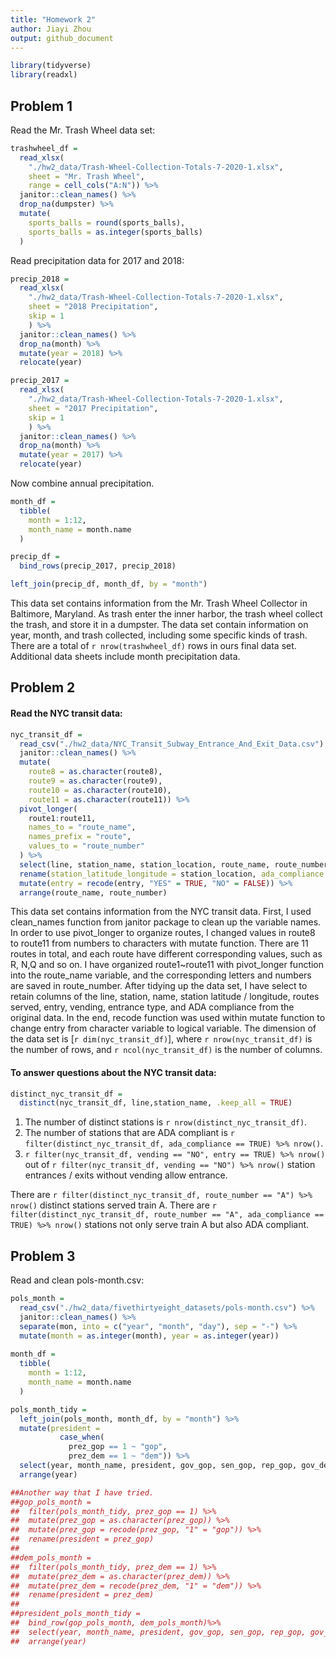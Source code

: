```yaml
---
title: "Homework 2"
author: Jiayi Zhou
output: github_document
---
```


```r
library(tidyverse)
library(readxl)
```

## Problem 1

Read the Mr. Trash Wheel data set:

```r
trashwheel_df = 
  read_xlsx(
    "./hw2_data/Trash-Wheel-Collection-Totals-7-2020-1.xlsx",
    sheet = "Mr. Trash Wheel",
    range = cell_cols("A:N")) %>% 
  janitor::clean_names() %>% 
  drop_na(dumpster) %>% 
  mutate(
    sports_balls = round(sports_balls), 
    sports_balls = as.integer(sports_balls)
  )
```

Read precipitation data for 2017 and 2018:

```r
precip_2018 = 
  read_xlsx(
    "./hw2_data/Trash-Wheel-Collection-Totals-7-2020-1.xlsx",
    sheet = "2018 Precipitation",
    skip = 1
    ) %>% 
  janitor::clean_names() %>% 
  drop_na(month) %>% 
  mutate(year = 2018) %>% 
  relocate(year)

precip_2017 = 
  read_xlsx(
    "./hw2_data/Trash-Wheel-Collection-Totals-7-2020-1.xlsx",
    sheet = "2017 Precipitation",
    skip = 1
    ) %>% 
  janitor::clean_names() %>% 
  drop_na(month) %>% 
  mutate(year = 2017) %>% 
  relocate(year)
```

Now combine annual precipitation.

```r
month_df = 
  tibble(
    month = 1:12,
    month_name = month.name
  )

precip_df = 
  bind_rows(precip_2017, precip_2018)

left_join(precip_df, month_df, by = "month")
```

This data set contains information from the Mr. Trash Wheel Collector in Baltimore, Maryland. As trash enter the inner harbor, the trash wheel collect the trash, and store it in a dumpster. The data set contain information on year, month, and trash collected, including some specific kinds of trash. There are a total of `r nrow(trashwheel_df)` rows in ours final data set. Additional data sheets include month precipitation data.


## Problem 2

#### Read the NYC transit data:

```r
nyc_transit_df =
  read_csv("./hw2_data/NYC_Transit_Subway_Entrance_And_Exit_Data.csv") %>%
  janitor::clean_names() %>%
  mutate(
    route8 = as.character(route8),
    route9 = as.character(route9),
    route10 = as.character(route10),
    route11 = as.character(route11)) %>%
  pivot_longer(
    route1:route11,
    names_to = "route_name",
    names_prefix = "route",
    values_to = "route_number"
  ) %>%
  select(line, station_name, station_location, route_name, route_number, entry, vending, entrance_type, ada) %>%
  rename(station_latitude_longitude = station_location, ada_compliance = ada) %>%
  mutate(entry = recode(entry, "YES" = TRUE, "NO" = FALSE)) %>% 
  arrange(route_name, route_number)
```

This data set contains information from the NYC transit data. First, I used clean_names function from janitor package to clean up the variable names. In order to use pivot_longer to organize routes, I changed values in route8 to route11 from numbers to characters with mutate function. There are 11 routes in total, and each route have different corresponding values, such as R, N,Q and so on. I have organized route1~route11 with pivot_longer function into the route_name variable, and the corresponding letters and numbers are saved in route_number. After tidying up the data set, I have select to retain columns of the line, station, name, station latitude / longitude, routes served, entry, vending, entrance type, and ADA compliance from the original data. In the end, recode function was used within mutate function to change entry from character variable to logical variable. The dimension of the data set is [`r dim(nyc_transit_df)`], where `r nrow(nyc_transit_df)` is the number of rows, and `r ncol(nyc_transit_df)` is the number of columns.

#### To answer questions about the NYC transit data:
```r
distinct_nyc_transit_df =
  distinct(nyc_transit_df, line,station_name, .keep_all = TRUE)
```

1. The number of distinct stations is `r nrow(distinct_nyc_transit_df)`.
2. The number of stations that are ADA compliant is `r filter(distinct_nyc_transit_df, ada_compliance == TRUE) %>% nrow()`.
3. `r filter(nyc_transit_df, vending == "NO", entry == TRUE) %>% nrow()` out of `r filter(nyc_transit_df, vending == "NO") %>% nrow()` station entrances / exits without vending allow entrance.

There are `r filter(distinct_nyc_transit_df, route_number == "A") %>% nrow()` distinct stations served train A.
There are `r filter(distinct_nyc_transit_df, route_number == "A", ada_compliance == TRUE) %>% nrow()` stations not only serve train A but also ADA compliant.

## Problem 3

Read and clean pols-month.csv:

```r
pols_month = 
  read_csv("./hw2_data/fivethirtyeight_datasets/pols-month.csv") %>% 
  janitor::clean_names() %>% 
  separate(mon, into = c("year", "month", "day"), sep = "-") %>% 
  mutate(month = as.integer(month), year = as.integer(year))
  
month_df = 
  tibble(
    month = 1:12,
    month_name = month.name
  )

pols_month_tidy = 
  left_join(pols_month, month_df, by = "month") %>% 
  mutate(president = 
           case_when(
             prez_gop == 1 ~ "gop",
             prez_dem == 1 ~ "dem")) %>%
  select(year, month_name, president, gov_gop, sen_gop, rep_gop, gov_dem, sen_dem, rep_dem) %>%
  arrange(year)

##Another way that I have tried.
##gop_pols_month = 
##  filter(pols_month_tidy, prez_gop == 1) %>% 
##  mutate(prez_gop = as.character(prez_gop)) %>% 
##  mutate(prez_gop = recode(prez_gop, "1" = "gop")) %>% 
##  rename(president = prez_gop)
##
##dem_pols_month = 
##  filter(pols_month_tidy, prez_dem == 1) %>% 
##  mutate(prez_dem = as.character(prez_dem)) %>% 
##  mutate(prez_dem = recode(prez_dem, "1" = "dem")) %>% 
##  rename(president = prez_dem)
##
##president_pols_month_tidy =
##  bind_row(gop_pols_month, dem_pols_month)%>% 
##  select(year, month_name, president, gov_gop, sen_gop, rep_gop, gov_dem, sen_dem, rep_dem) %>% 
##  arrange(year)
```


